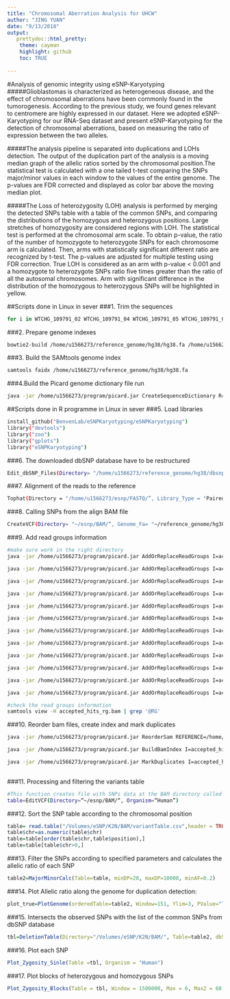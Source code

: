 ```yaml
---
title: "Chromosomal Aberration Analysis for UHCW"
author: "JING YUAN"
date: "9/13/2018"
output: 
   prettydoc::html_pretty:
    theme: cayman
    highlight: github
    toc: TRUE
    
---
```

#Analysis of genomic integrity using eSNP-Karyotyping
#####Glioblastomas is characterized as heterogeneous disease, and the effect of chromosomal aberrations have been commonly found in the tumorogenesis. According to the previous study, we found genes relevant to centromere are highly expressed in our dataset. Here we adopted eSNP-Karyotyping for our RNA-Seq dataset and present eSNP-Karyotyping for the detection of chromosomal aberrations, based on measuring the ratio of expression between the two alleles.

#####The analysis pipeline is separated into duplications and LOHs detection. The output of the duplication part of the analysis is a moving median graph of the allelic ratios sorted by the chromosomal position.The statistical test is calculated with a one tailed t-test comparing the SNPs major/minor values in each window to the values of the entire genome. The p-values are FDR corrected and displayed as color bar above the moving median plot.

#####The Loss of heterozygosity (LOH) analysis is performed by merging the detected SNPs table with a table of the common SNPs, and comparing the distributions of the homozygous and heterozygous positions. Large stretches of homozygosity are considered regions with LOH. The statistical test is performed at the chromosomal arm scale. To obtain p-value, the ratio of the number of homozygote to heterozygote SNPs for each chromosome arm is calculated. Then, arms with statistically significant different ratio are recognized by t-test. The p-values are adjusted for multiple testing using FDR correction. True LOH is considered as an arm with p-value < 0.001 and a homozygote to heterozygote SNPs ratio five times greater than the ratio of all the autosomal chromosomes. Arm with significant difference in the distribution of the homozygous to heterozygous SNPs will be highlighted in yellow.

##Scripts done in Linux in sever
###1. Trim the sequences
```bash
for i in WTCHG_109791_02 WTCHG_109791_04 WTCHG_109791_05 WTCHG_109791_06 WTCHG_110084_07 WTCHG_110084_12 WTCHG_110084_13 WTCHG_110084_14 WTCHG_110734_15 WTCHG_110734_16 WTCHG_110734_18 WTCHG_110734_19;  do java -jar ~/programms/Trimmomatic-0.33/trimmomatic-0.33.jar PE -phred33 ${i}_1.fastq ${i}_2.fastq  ../3_trimmed/${i}_1.fastq.gz ../3_trimmed/${i}_1UP.fastq.gz ../3_trimmed/${i}_2.fastq.gz ../3_trimmed/${i}_2UP.fastq.gz ILLUMINACLIP:../../programms/Trimmomatic-0.33/adapters/TruSeq3-PE.fa:2:30:10 LEADING:24 TRAILING:24 SLIDINGWINDOW:4:20 MINLEN:40 ; done
```

###2. Prepare genome indexes 
```bash
bowtie2-build /home/u1566273/reference_genome/hg38/hg38.fa /home/u1566273/reference_genome/hg38/hg38
```

###3. Build the SAMtools genome index 
```bash
samtools faidx /home/u1566273/reference_genome/hg38/hg38.fa
```

###4.Build the Picard genome dictionary file run
```bash
java -jar /home/u1566273/program/picard.jar CreateSequenceDictionary R=/home/u1566273/reference_genome/hg38/hg38.fa O=/home/u1566273/reference_genome/hg38/hg38.dict
```



##Scripts done in R programme in Linux in sever
###5. Load libraries
```bash
install_github("BenvenLab/eSNPKaryotyping/eSNPKaryotyping")
library("devtools")
library("zoo")
library("gplots")
library("eSNPKaryotyping")
```


###6. The downloaded dbSNP database have to be restructured 
```bash
Edit_dbSNP_Files(Directory= "/home/u1566273/reference_genome/hg38/dbsnp_hg38/", File_Name="", Organism= "Human")
```

###7. Alignment of the reads to the reference
```bash
Tophat(Directory = "/home/u1566273/esnp/FASTQ/”, Library_Type = "Paired", Threads = 8, Transcripts_Annotation = “/home/u1566273/reference_genome/hg38/hg38.gtf”, Bowtie_Genome_Index = “/home/u1566273/reference_genome/hg38/hg38” ) 
```

###8. Calling SNPs from the align BAM file 
```bash
CreateVCF(Directory= "~/esnp/BAM/“, Genome_Fa= "~/reference_genome/hg38/hg38.fa", Picard_Path= "~/program/", GATK_Path= "~/program/")
```

###9. Add read groups information 
```bash
#make sure work in the right directory
java -jar /home/u1566273/program/picard.jar AddOrReplaceReadGroups I=accepted_hits.bam  O=accepted_hits_rg.bam SO=coordinate ID=WTCHG_110734_19 LB= lib12 PL=illumina PU=lane6 PM=Hiseq RGSM=K8T3

java -jar /home/u1566273/program/picard.jar AddOrReplaceReadGroups I=accepted_hits.bam O=accepted_hits_rg.bam SO=coordinate ID=WTCHG_110084_13 LB= lib7 PL=illumina PU=lane5 PM=Hiseq RGSM=K8N1

java -jar /home/u1566273/program/picard.jar AddOrReplaceReadGroups I=accepted_hits.bam O=accepted_hits_rg.bam SO=coordinate ID=WTCHG_109791_02 LB= lib1 PL=illumina PU=lane4 PM=Hiseq RGSM=K2N1

java -jar /home/u1566273/program/picard.jar AddOrReplaceReadGroups I=accepted_hits.bam O=accepted_hits_rg.bam SO=coordinate ID=WTCHG_109791_04 LB= lib2 PL=illumina PU=lane4 PM=Hiseq RGSM=K2HG3

java -jar /home/u1566273/program/picard.jar AddOrReplaceReadGroups I=accepted_hits.bam O=accepted_hits_rg.bam SO=coordinate ID=WTCHG_109791_05 LB= lib3 PL=illumina PU=lane4 PM=Hiseq RGSM=K3HG3

java -jar /home/u1566273/program/picard.jar AddOrReplaceReadGroups I=accepted_hits.bam O=accepted_hits_rg.bam SO=coordinate ID=WTCHG_109791_06 LB= lib4 PL=illumina PU=lane4 PM=Hiseq RGSM=K4HG3

java -jar /home/u1566273/program/picard.jar AddOrReplaceReadGroups I=accepted_hits.bam O=accepted_hits_rg.bam SO=coordinate ID=WTCHG_110084_07 LB= lib5 PL=illumina PU=lane5 PM=Hiseq RGSM=K4N1

java -jar /home/u1566273/program/picard.jar AddOrReplaceReadGroups I=accepted_hits.bam O=accepted_hits_rg.bam SO=coordinate ID=WTCHG_110084_12 LB= lib6 PL=illumina PU=lane5 PM=Hiseq RGSM=K6HG3

java -jar /home/u1566273/program/picard.jar AddOrReplaceReadGroups I=accepted_hits.bam O=accepted_hits_rg.bam SO=coordinate ID=WTCHG_110084_14 LB= lib8 PL=illumina PU=lane5 PM=Hiseq RGSM=K9N01

java -jar /home/u1566273/program/picard.jar AddOrReplaceReadGroups I=accepted_hits.bam O=accepted_hits_rg.bam SO=coordinate ID=WTCHG_110734_15 LB= lib9 PL=illumina PU=lane6 PM=Hiseq RGSM=K9HG3

java -jar /home/u1566273/program/picard.jar AddOrReplaceReadGroups I=accepted_hits.bam O=accepted_hits_rg.bam SO=coordinate ID=WTCHG_110734_16 LB= lib10 PL=illumina PU=lane6 PM=Hiseq RGSM=K3N2

java -jar /home/u1566273/program/picard.jar AddOrReplaceReadGroups I=accepted_hits.bam O=accepted_hits_rg.bam SO=coordinate ID=WTCHG_110734_18 LB= lib11 PL=illumina PU=lane6 PM=Hiseq RGSM=K6N1

#check the read groups information
samtools view -H accepted_hits_rg.bam | grep '@RG'
```

###10. Reorder bam files, create index and mark duplicates
```bash
java -jar /home/u1566273/program/picard.jar ReorderSam REFERENCE=/home/u1566273/reference_genome/hg38/hg38.fa INPUT=accepted_hits_rg.bam OUTPUT=accepted_hits_rg_sorted.bam

java -jar /home/u1566273/program/picard.jar BuildBamIndex I=accepted_hits_rg_sorted.bam

java -jar /home/u1566273/program/picard.jar MarkDuplicates I=accepted_hits_rg_sorted.bam O=dedupped.bam CREATE_INDEX=true VALIDATION_STRINGENCY=SILENT M=output.metrics
 
```

###11. Processing and filtering the variants table
```bash
#This function creates file with SNPs data at the BAM directory called variantTable.csv 
table=EditVCF(Directory=“~/esnp/BAM/“, Organism=“Human”)
```

###12. Sort the SNP table according to the chromosomal position
```r
table= read.table("/Volumes/eSNP/K2N/BAM/variantTable.csv",header = TRUE)
table$chr=as.numeric(table$chr)
table=table[order(table$chr,table$position),]
table=table[table$chr>0,]
```

###13. Filter the SNPs according to specified parameters and calculates the allelic ratio of each SNP 
```r
table2=MajorMinorCalc(Table=table, minDP=20, maxDP=10000, minAF=0.2)

```

###14. Plot Allelic ratio along the genome for duplication detection:
```r
plot_true=PlotGenome(orderedTable=table2, Window=151, Ylim=3, PValue="TRUE", Organism="Human")

```

###15. Intersects the observed SNPs with the list of the common SNPs from dbSNP database
```r
tbl=DeletionTable(Directory="/Volumes/eSNP/K2N/BAM/", Table=table2, dbSNP_Data_Directory="/Volumes/eSNP/reference/hg38/dbsnp_hg38/", dbSNP_File_Name= "Edited_Common_chr", Genome_Fa_dict = "/Volumes/eSNP/reference/hg38/hg38.dict", Organism="Human")

```

###16. Plot each SNP 
```r
Plot_Zygosity_Sinle(Table =tbl, Organism = "Human")
```

###17. Plot blocks of heterozygous and homozygous SNPs
```r
Plot_Zygosity_Blocks(Table = tbl, Window = 1500000, Max = 6, Max2 = 60, Organism = "Human")

```


